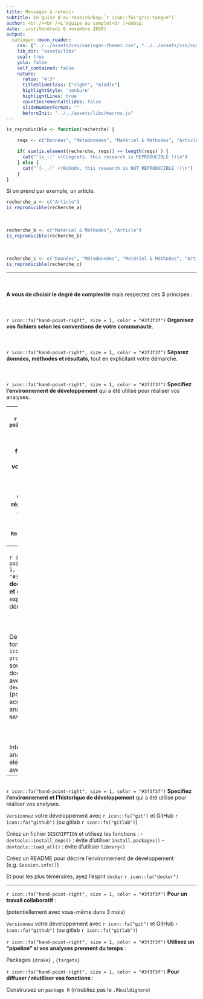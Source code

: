 ```yaml
---
title: Messages à retenir
subtitle: En guise d'au-revoir&nbsp;`r icon::fa("grin-tongue")`
author: <br /><br />L'équipe au complet<br />&nbsp;
date: .inst[Vendredi 6 novembre 2020]
output:
  xaringan::moon_reader:
    css: ["../../assets/css/xaringan-themer.css", "../../assets/css/custom.css"]
    lib_dir: "assets/libs"
    seal: true
    yolo: false
    self_contained: false
    nature:
      ratio: "4:3"
      titleSlideClass: ["right", "middle"]
      highlightStyle: 'zenburn'
      highlightLines: true
      countIncrementalSlides: false
      slideNumberFormat: ""
      beforeInit: "../../assets/libs/macros.js"
---
```



```r

is_reproducible <- function(recherche) {

    reqs <- c("Données", "Métadonnées", "Matériel & Méthodes", "Article")

    if( sum(is.element(recherche, reqs)) == length(reqs) ) {
      cat("'[x_-]' <(Congrats, this research is REPRODUCIBLE !)\n")  
    } else {
      cat("'[-_-]' <(BoOoOo, this research is NOT REPRODUCIBLE !)\n")
    }
}
```
Si on prend par exemple, un article.
```r
recherche_a <- c("Article")
is_reproducible(recherche_a)
```
<br />
```r
recherche_b <- c("Matériel & Méthodes", "Article")
is_reproducible(recherche_b)
```
<br />
```r
recherche_c <- c("Données", "Métadonnées", "Matériel & Méthodes", "Article")
is_reproducible(recherche_c)
```

---

<br/>
<br/>
**A vous de choisir le degré de complexité** mais respectez ces **3** principes :
<br/>
<br/>
<br/>
<br/>
`r icon::fa("hand-point-right", size = 1, color = "#3f3f3f")` **Organisez vos fichiers selon les conventions de votre communauté**.
<br/>
<br/>
<br/>
<br/>
`r icon::fa("hand-point-right", size = 1, color = "#3f3f3f")` **Séparez données, méthodes et résultats**, tout en explicitant votre démarche.
<br/>
<br/>
<br/>
<br/>
`r icon::fa("hand-point-right", size = 1, color = "#3f3f3f")` **Specifiez l'environnement de développement** qui a été utilisé pour réaliser vos analyses.

---
<br/>
`r icon::fa("hand-point-right", size = 1, color = "#3f3f3f")` **Organisez vos fichiers selon les conventions de votre communauté**.
<br/>
<br/>
<br/>
<br/>
Organisez votre répertoire de travail avec des sous-dossiers : construisez un `Research Compendium` - [Lecture](https://faculty.washington.edu/bmarwick/PDFs/Marwick-Boettiger-Mullen-2018-TAS-research-compendia.pdf)

---
<br/>
`r icon::fa("hand-point-right", size = 1, color = "#3f3f3f")` **Séparez données, méthodes et résultats**, tout en explicitant votre démarche.
<br/>
<br/>
<br/>
<br/>
Développez des fonctions `r icon::fa("r-project")`
dans un sous-dossier `R/` et documentez-les avec `devtools::document()` (pour les rendre accessible à vos analyses grâce au `NAMESPACE`)
<br/>
<br/>
<br/>
<br/>
Intégrez vos analyses, résultats et éléments textuels avec `RMarkdown`

---
<br/>
`r icon::fa("hand-point-right", size = 1, color = "#3f3f3f")` **Specifiez l'environnement et l'historique de développement** qui a été utilisé pour réaliser vos analyses.

`Versionnez` votre développement avec `r icon::fa("git")` et GitHub `r icon::fa("github")` (ou gitlab `r icon::fa("gitlab")`)

Créez un fichier `DESCRIPTION` et utilisez les fonctions :
  - `devtools::install_deps()` : évite d'utiliser `install.packages()`
  - `devtools::load_all()` : évite d'utiliser `library()`

Créez un README pour décrire l'environnement de développement (e.g. `Session.info()`)

Et pour les plus téméraires, ayez l'esprit `docker` `r icon::fa("docker")`

---

`r icon::fa("hand-point-right", size = 1, color = "#3f3f3f")` **Pour un travail collaboratif **:

(potentiellement avec vous-même dans 3 mois)

`Versionnez` votre développement avec `r icon::fa("git")` et GitHub `r icon::fa("github")` (ou gitlab `r icon::fa("gitlab")`)

`r icon::fa("hand-point-right", size = 1, color = "#3f3f3f")` **Utilisez un "pipeline" si vos analyses prennent du temps **:

Packages `{drake}` , `{targets}` 

`r icon::fa("hand-point-right", size = 1, color = "#3f3f3f")` **Pour diffuser / réutiliser vos fonctions **:

Construisez un `package R` (n'oubliez pas le `.Rbuildignore`)



